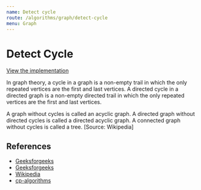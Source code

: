 ```yaml
---
name: Detect cycle
route: /algorithms/graph/detect-cycle
menu: Graph
---
```


# Detect Cycle

[View the implementation](https://github.com/nejcm/js-algorithms/blob/master/src/algorithms/graph/detect-cycle)

In graph theory, a cycle in a graph is a non-empty trail in which the only repeated
vertices are the first and last vertices. A directed cycle in a directed graph is a
non-empty directed trail in which the only repeated vertices are the first and last
vertices.

A graph without cycles is called an acyclic graph. A directed graph without directed
cycles is called a directed acyclic graph. A connected graph without cycles is called a
tree. [Source: Wikipedia]

## References

- [Geeksforgeeks](https://www.geeksforgeeks.org/detect-cycle-in-a-graph/)
- [Geeksforgeeks](https://www.geeksforgeeks.org/detect-cycle-undirected-graph/)
- [Wikipedia](<https://en.wikipedia.org/wiki/Cycle_(graph_theory)>)
- [cp-algorithms](https://cp-algorithms.com/graph/finding-cycle.html)
